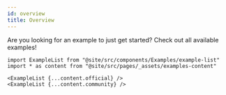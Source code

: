 ```yaml
---
id: overview
title: Overview
---
```


Are you looking for an example to just get started? Check out all available examples!

```mdx-code-block
import ExampleList from "@site/src/components/Examples/example-list"
import * as content from "@site/src/pages/_assets/examples-content"

<ExampleList {...content.official} />
<ExampleList {...content.community} />
```
